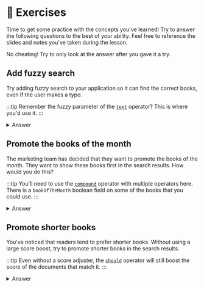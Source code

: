 # 👐 Exercises

Time to get some practice with the concepts you've learned! Try to answer the following questions to the best of your ability. Feel free to reference the slides and notes you've taken during the lesson.

No cheating! Try to only look at the answer after you gave it a try.

## Add fuzzy search

Try adding fuzzy search to your application so it can find the correct books, even if the user makes a typo.

:::tip
Remember the fuzzy parameter of the [`text`](https://www.mongodb.com/docs/atlas/atlas-search/text/#std-label-text-ref) operator? This is where you'd use it.
:::

<details>
  <summary>Answer</summary>
  <div>

```js
public async searchBooks(query: string): Promise<Book[]> {
  const aggregationPipeline = [
      {
          $search: {
              index: 'fulltextsearch',
              text: {
                  query,
                  path: ['title', 'authors.name', 'genres'],
                  fuzzy: {
                    maxEdits: 2
                  }
              }
          }
      }
  ];
  const books = await collections?.books?.aggregate(aggregationPipeline).toArray() as Book[];
  return books;
}
```

  </div>
</details>

## Promote the books of the month

The marketing team has decided that they want to promote the books of the month. They want to show these books first in the search results. How would you do this?

:::tip
You'll need to use the [`compound`](https://www.mongodb.com/docs/atlas/atlas-search/compound/#std-label-compound-ref) operator with multiple operators here. There is a `bookOfTheMonth` boolean field on some of the books that you could use.
:::

<details>
  <summary>Answer</summary>
  <div>

```js
public async searchBooks(query: string): Promise<Book[]> {
    const aggregationPipeline = [
        {
          $search: {
            "index": "fulltextsearch",
            "compound": {
              "must": [
                {
                  "text": {
                    query,
                    "path": ["title", "author.name", "genres"],
                    fuzzy: {
                      maxEdits: 2
                    }
                  }
                }
              ],
              "should": [
                {
                  "equals": {
                    "value": true,
                    "path": "bookOfTheMonth",
                    "score": {
                      "boost": { value: 10 }
                    }
                  }
                }
              ]
            }
          }
        }
      ];
    const books = await collections?.books?.aggregate(aggregationPipeline).toArray() as Book[];
    return books;
}
```

  </div>
</details>

## Promote shorter books

You've noticed that readers tend to prefer shorter books. Without using a large score boost, try to promote shorter books in the search results.

:::tip
Even without a score adjuster, the [`should`](https://www.mongodb.com/docs/atlas/atlas-search/compound/#mongodb-data-should) operator will still boost the score of the documents that match it.
:::

<details>
  <summary>Answer</summary>
  <div>

```js
public async searchBooks(query: string): Promise<Book[]> {
    const aggregationPipeline = [
        {
          $search: {
            "index": "fulltextsearch",
            "compound": {
              "must": [
                {
                  "text": {
                    query,
                    "path": ["title", "author.name", "genres"],
                    fuzzy: {
                      maxEdits: 2
                    }
                  }
                }
              ],
              "should": [
                {
                  "equals": {
                    "value": true,
                    "path": "bookOfTheMonth",
                    "score": {
                      "boost": { value: 10 }
                    }
                  }
                },
                {
                  "range": {
                    path: "pages",
                    lt: 80
                  }
                }
              ]
            }
          }
        }
      ];
    const books = await collections?.books?.aggregate(aggregationPipeline).toArray() as Book[];
    return books;
}
```
</div>
</details>